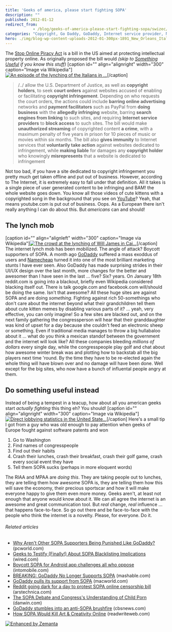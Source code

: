 ```yaml
---
title: 'Geeks of america, please start fighting SOPA'
description: ""
published: 2012-01-12
redirect_from: 
            - /blog/geeks-of-america-please-start-fighting-sopa/swizec/3426
categories: "Copyright, Go Daddy, GoDaddy, Internet service provider, Namecheap, PayPal, Uncategorized, United States, United States Department of Justice, Wikipedia, YouTube"
hero: ./img/blog-wp-content-uploads-2012-01-300px-1891_New_Orleans_Italian_lynching5.jpg
---
```

The [Stop Online Piracy Act](http://en.wikipedia.org/wiki/SOPA) is a bill in the US aimed at protecting intellectual property online. As originally proposed the bill would _(skip to [Something Useful](#something_useful) if you know this stuff)_ \[caption id=&quot;&quot; align=&quot;alignright&quot; width=&quot;300&quot; caption=&quot;Image via Wikipedia&quot;][![An episode of the lynching of the Italians in ...](./img/blog-wp-content-uploads-2012-01-300px-1891_New_Orleans_Italian_lynching5.jpg "An episode of the lynching of the Italians in ...")](http://commons.wikipedia.org/wiki/File:1891_New_Orleans_Italian_lynching.jpg)\[/caption]

> /../ allow the U.S. Department of Justice, as well as **copyright holders**, to seek **court orders** against websites accused of enabling or facilitating **copyright infringement**. Depending on who requests the court orders, the actions could include **barring online advertising** networks and **payment facilitators** such as PayPal from **doing business** with the **allegedly infringing** website, barring **search engines from linking** to such sites, and requiring **Internet service providers** to **block access** to such sites. The bill would make **unauthorized streaming** of copyrighted content **a crime**, with a maximum penalty of five years in prison for 10 pieces of music or movies within six months. The bill also **gives immunity** to Internet services that **voluntarily take action** against websites dedicated to infringement, while **making liable** for damages any **copyright holder** who knowingly **misrepresents** that a website is dedicated to infringement

Not too bad, if you have a site dedicated to copyright infringement you pretty much get taken offline and put out of business. However, according to The Internet, it is extremely easy to fall under that definition. All it takes is a single piece of user generated content to be infringing and BAM! the whole website goes down. You know all those videos of cute kittens with a copyrighted song in the background that you see on [YouTube](http://www.youtube.com/ "YouTube")? Yeah, that means youtube.com is put out of business. Oops. As a European there isn&#x27;t really anything I can do about this. But _americans_ can and should!

## The lynch mob

\[caption id=&quot;&quot; align=&quot;alignleft&quot; width=&quot;300&quot; caption=&quot;Image via Wikipedia&quot;][![The crowd at the lynching of Will James in Cai...](./img/blog-wp-content-uploads-2012-01-300px-WillJamesMob4.gif "The crowd at the lynching of Will James in Cai...")](http://en.wikipedia.org/wiki/File:WillJamesMob.gif)\[/caption] The internet lynch mob has been mobilized. The angle of attack? Boycott supporters of SOPA. A month ago [GoDaddy](http://www.godaddy.com/ "Go Daddy") suffered a mass exoddus of users and [Namecheap](http://www.namecheap.com/ "Namecheap") turned it into one of the most brilliant marketing stunts I have ever seen. Also GoDaddy has made surprising strides in their UI/UX design over the last month, more changes for the better and awesomer than I have seen in the last ... five? Six? years. On January 18th reddit.com is going into a blackout, briefly even Wikipedia considered blacking itself out. There is talk google.com and facebook.com will/should be doing the same. Isn&#x27;t that awesome? All these huge sites are against SOPA and are doing _something_. Fighting against rich 50-somethings who don&#x27;t care about the internet beyond what their grandchildren tell them about cute kitten memes by disabling various parts of it? ... yeah, very effective, you can only imagine! So a few sites are blacked out, and on the next family gathering the congressperson will hear that their granddaughter was kind of upset for a day because she couldn&#x27;t feed an electronic sheep or something. Even if traditional media manages to throw a big hullabaloo about it ... what do you think a mexican standof between the government and the internet will look like? All these companies bleeding _millions of dollars_ every single day, while the congresspeople play golf and chat about how awesome winter break was and plotting how to backstab all the big players next time &#x27;round. By the time they have to be re-elected again the whole thing will have blown over and no damage will have been done. Well except for the big sites, who now have a bunch of influental people angry at them.[](<>)

## Do something useful instead

Instead of being a tempest in a teacup, how about all you american geeks start _actually fighting_ this thing eh? You should! \[caption id=&quot;&quot; align=&quot;alignright&quot; width=&quot;300&quot; caption=&quot;Image via Wikipedia&quot;][![Direct lobbying statistics in the United State...](./img/blog-wp-content-uploads-2012-01-300px-Lobbying_Data3.png "Direct lobbying statistics in the United State...")](http://en.wikipedia.org/wiki/File:Lobbying_Data.png)\[/caption] Here&#x27;s a small tip I got from a guy who was old enough to pay attention when geeks of Europe fought against software patents and won

1. Go to Washington
2. Find names of congresspeople
3. Find out their habits
4. Crash their lunches, crash their breakfast, crash their golf game, crash every social event they have
5. Tell them SOPA sucks (perhaps in more eloquent words)

The RIAA and MPAA are _doing this_. They are taking people out to lunches, they are telling them how awesome SOPA is, they are telling them how this will save the economy, their precious sportscar and how it will make everyone happy to give them even more money. Geeks aren&#x27;t, at least not enough that anyone would know about it. We can all agree the internet is an awesome and great communication tool. But _real_ change, _real_ influence ... that happens face-to-face. So go out there and be face-to-face with the people who think the internet is a novelty. Please, for everyone. Do it.

###### Related articles

- [Why Aren&#x27;t Other SOPA Supporters Being Punished Like GoDaddy?](https://www.pcworld.com/article/247037/why_arent_other_sopa_supporters_being_punished_like_godaddy.html) (pcworld.com)
- [Geeks to Testify (Finally!) About SOPA Blacklisting Implications](http://www.wired.com/threatlevel/2012/01/geeks-sopa/) (wired.com)
- [Boycott SOPA for Android app challenges all who oppose](http://www.intomobile.com/2012/01/10/boycott-sopa-for-android-app-challenges-all-who-oppose/) (intomobile.com)
- [BREAKING: GoDaddy No Longer Supports SOPA](http://mashable.com/2011/12/23/breaking-godaddy-no-longer-supports-sopa/) (mashable.com)
- [GoDaddy pulls its support from SOPA](http://www.macworld.com/article/164512/2011/12/godaddy_pulls_its_support_from_sopa.html) (macworld.com)
- [Reddit going dark for a day to protest SOPA online censorship bill](http://arstechnica.com/tech-policy/news/2012/01/reddit-going-dark-for-a-day-to-protest-sopa-online-censorship-bill.ars) (arstechnica.com)
- [The SOPA Debate and Congress&#x27;s Understanding of Child Porn](http://danwin.com/2012/01/the-sopa-debate-and-how-its-affected-by-congresss-understanding-of-child-porn/) (danwin.com)
- [GoDaddy stumbles into an anti-SOPA brushfire](http://r.zemanta.com/?u=http%3A//www.cbsnews.com/8301-205_162-57348677/godaddy-stumbles-into-an-anti-sopa-brushfire/&amp;a=68314600&amp;rid=c0333579-3c54-45c4-afb8-e207bf955e27&amp;e=f8ac8c34d79d8415718f2c5c986a6d9b) (cbsnews.com)
- [How SOPA Would Kill Art &amp; Creativity Online](http://www.readwriteweb.com/archives/how_sopa_would_kill_art_creativity_online.php) (readwriteweb.com)

[![Enhanced by Zemanta](http://img.zemanta.com/zemified_e.png?x-id=c0333579-3c54-45c4-afb8-e207bf955e27)](http://www.zemanta.com/ "Enhanced by Zemanta")